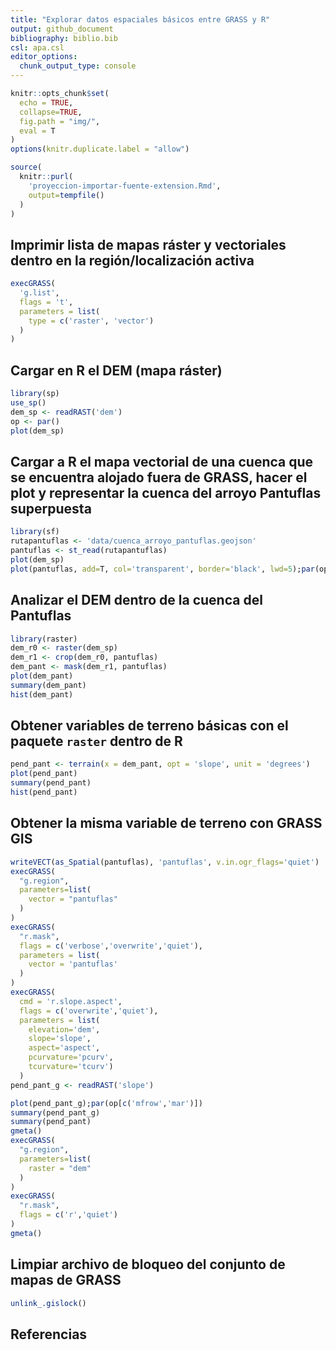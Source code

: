 ```yaml
---
title: "Explorar datos espaciales básicos entre GRASS y R"
output: github_document
bibliography: biblio.bib
csl: apa.csl
editor_options: 
  chunk_output_type: console
---
```


```r
knitr::opts_chunk$set(
  echo = TRUE,
  collapse=TRUE,
  fig.path = "img/",
  eval = T
)
options(knitr.duplicate.label = "allow")
```

<!-- Este .md fue generado a partir del .Rmd homónimo. Edítese el .Rmd -->

<!-- ## Retomar región de GRASS GIS creada en pasos previos -->

```r
source(
  knitr::purl(
    'proyeccion-importar-fuente-extension.Rmd',
    output=tempfile()
  )
)
```

## Imprimir lista de mapas ráster y vectoriales dentro en la región/localización activa

```r
execGRASS(
  'g.list',
  flags = 't',
  parameters = list(
    type = c('raster', 'vector')
  )
)
```

## Cargar en R el DEM (mapa ráster)

```r
library(sp)
use_sp()
dem_sp <- readRAST('dem')
op <- par()
plot(dem_sp)
```

## Cargar a R el mapa vectorial de una cuenca que se encuentra alojado fuera de GRASS, hacer el plot y representar la cuenca del arroyo Pantuflas superpuesta

```r
library(sf)
rutapantuflas <- 'data/cuenca_arroyo_pantuflas.geojson'
pantuflas <- st_read(rutapantuflas)
plot(dem_sp)
plot(pantuflas, add=T, col='transparent', border='black', lwd=5);par(op[c('mfrow','mar')])
```

## Analizar el DEM dentro de la cuenca del Pantuflas

```r
library(raster)
dem_r0 <- raster(dem_sp)
dem_r1 <- crop(dem_r0, pantuflas)
dem_pant <- mask(dem_r1, pantuflas)
plot(dem_pant)
summary(dem_pant)
hist(dem_pant)
```

## Obtener variables de terreno básicas con el paquete `raster` dentro de R

```r
pend_pant <- terrain(x = dem_pant, opt = 'slope', unit = 'degrees')
plot(pend_pant)
summary(pend_pant)
hist(pend_pant)
```

## Obtener la misma variable de terreno con GRASS GIS

```r
writeVECT(as_Spatial(pantuflas), 'pantuflas', v.in.ogr_flags='quiet')
execGRASS(
  "g.region",
  parameters=list(
    vector = "pantuflas"
  )
)
execGRASS(
  "r.mask",
  flags = c('verbose','overwrite','quiet'),
  parameters = list(
    vector = 'pantuflas'
  )
)
execGRASS(
  cmd = 'r.slope.aspect',
  flags = c('overwrite','quiet'),
  parameters = list(
    elevation='dem',
    slope='slope',
    aspect='aspect',
    pcurvature='pcurv',
    tcurvature='tcurv')
  )
pend_pant_g <- readRAST('slope')
```

```r
plot(pend_pant_g);par(op[c('mfrow','mar')])
summary(pend_pant_g)
summary(pend_pant)
gmeta()
execGRASS(
  "g.region",
  parameters=list(
    raster = "dem"
  )
)
execGRASS(
  "r.mask",
  flags = c('r','quiet')
)
gmeta()
```

## Limpiar archivo de bloqueo del conjunto de mapas de GRASS

```r
unlink_.gislock()
```


## Referencias
